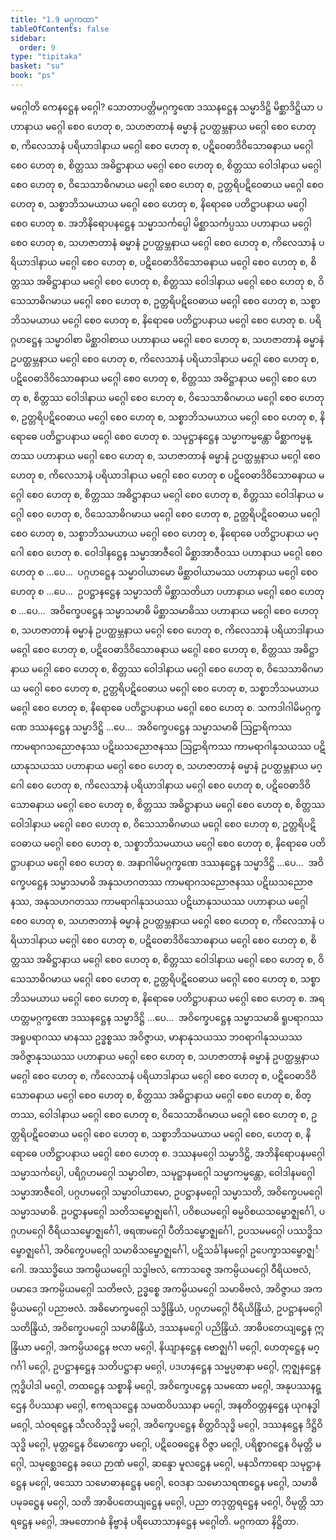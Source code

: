 ```yaml
---
title: "1.9 မဂ္ဂကထာ"
tableOfContents: false
sidebar:
  order: 9
type: "tipitaka"
basket: "su"
book: "ps"
---
```



<DynamicBreadcrumb />

<Division number="237" book="ps" e="ch" v="26" p="274">

<Paragraph number="1295" book="ps">
<Emphasis>မဂ္ဂေါ</Emphasis>တိ ကေနဋ္ဌေန မဂ္ဂေါ? သောတာပတ္တိမဂ္ဂက္ခဏေ ဒဿနဋ္ဌေန သမ္မာဒိဋ္ဌိ မိစ္ဆာဒိဋ္ဌိယာ ပဟာနာယ မဂ္ဂေါ စေဝ ဟေတု စ, သဟဇာတာနံ ဓမ္မာနံ ဥပတ္ထမ္ဘနာယ မဂ္ဂေါ စေဝ ဟေတု စ, ကိလေသာနံ ပရိယာဒါနာယ မဂ္ဂေါ စေဝ ဟေတု စ, ပဋိဝေဓာဒိဝိသောဓနာယ မဂ္ဂေါ စေဝ ဟေတု စ, စိတ္တဿ အဓိဋ္ဌာနာယ မဂ္ဂေါ စေဝ ဟေတု စ, စိတ္တဿ ဝေါဒါနာယ မဂ္ဂေါ စေဝ ဟေတု စ, ဝိသေသာဓိဂမာယ မဂ္ဂေါ စေဝ ဟေတု စ, ဥတ္တရိပဋိဝေဓာယ မဂ္ဂေါ စေဝ ဟေတု စ, သစ္စာဘိသမယာယ မဂ္ဂေါ စေဝ ဟေတု စ, နိရောဓေ ပတိဋ္ဌာပနာယ မဂ္ဂေါ စေဝ ဟေတု စ.
</Paragraph>

<Paragraph number="1296" book="ps">
အဘိနိရောပနဋ္ဌေန သမ္မာသင်္ကပ္ပေါ မိစ္ဆာသင်္ကပ္ပဿ ပဟာနာယ မဂ္ဂေါ စေဝ ဟေတု စ, သဟဇာတာနံ ဓမ္မာနံ ဥပတ္ထမ္ဘနာယ မဂ္ဂေါ စေဝ ဟေတု စ, ကိလေသာနံ ပရိယာဒါနာယ မဂ္ဂေါ စေဝ ဟေတု စ, ပဋိဝေဓာဒိဝိသောဓနာယ မဂ္ဂေါ စေဝ ဟေတု စ, စိတ္တဿ အဓိဋ္ဌာနာယ မဂ္ဂေါ စေဝ ဟေတု စ, စိတ္တဿ ဝေါဒါနာယ မဂ္ဂေါ စေဝ ဟေတု စ, ဝိသေသာဓိဂမာယ မဂ္ဂေါ စေဝ ဟေတု စ, ဥတ္တရိပဋိဝေဓာယ မဂ္ဂေါ စေဝ ဟေတု စ, သစ္စာဘိသမယာယ မဂ္ဂေါ စေဝ ဟေတု စ, နိရောဓေ ပတိဋ္ဌာပနာယ မဂ္ဂေါ စေဝ ဟေတု စ.
</Paragraph>

<Paragraph number="1297" book="ps">
ပရိဂ္ဂဟဋ္ဌေန သမ္မာဝါစာ မိစ္ဆာဝါစာယ ပဟာနာယ မဂ္ဂေါ စေဝ ဟေတု စ, သဟဇာတာနံ ဓမ္မာနံ ဥပတ္ထမ္ဘနာယ မဂ္ဂေါ စေဝ ဟေတု စ, ကိလေသာနံ ပရိယာဒါနာယ မဂ္ဂေါ စေဝ ဟေတု စ, ပဋိဝေဓာဒိဝိသောဓနာယ မဂ္ဂေါ စေဝ ဟေတု စ, စိတ္တဿ အဓိဋ္ဌာနာယ မဂ္ဂေါ စေဝ ဟေတု စ, စိတ္တဿ ဝေါဒါနာယ မဂ္ဂေါ စေဝ ဟေတု စ, ဝိသေသာဓိဂမာယ မဂ္ဂေါ စေဝ ဟေတု စ, ဥတ္တရိပဋိဝေဓာယ မဂ္ဂေါ စေဝ ဟေတု စ, သစ္စာဘိသမယာယ မဂ္ဂေါ စေဝ ဟေတု စ, နိရောဓေ ပတိဋ္ဌာပနာယ မဂ္ဂေါ စေဝ ဟေတု စ.
</Paragraph>

<Paragraph number="1298" book="ps">
သမုဋ္ဌာနဋ္ဌေန သမ္မာကမ္မန္တော မိစ္ဆာကမ္မန္တဿ ပဟာနာယ မဂ္ဂေါ စေဝ ဟေတု စ, သဟဇာတာနံ ဓမ္မာနံ ဥပတ္ထမ္ဘနာယ မဂ္ဂေါ စေဝ ဟေတု စ, ကိလေသာနံ ပရိယာဒါနာယ မဂ္ဂေါ စေဝ ဟေတု စ ပဋိဝေဓာဒိဝိသောဓနာယ မဂ္ဂေါ စေဝ ဟေတု စ, စိတ္တဿ အဓိဋ္ဌာနာယ မဂ္ဂေါ စေဝ ဟေတု စ, စိတ္တဿ ဝေါဒါနာယ မဂ္ဂေါ စေဝ ဟေတု စ, ဝိသေသာဓိဂမာယ မဂ္ဂေါ စေဝ ဟေတု စ, ဥတ္တရိပဋိဝေဓာယ မဂ္ဂေါ စေဝ ဟေတု စ, သစ္စာဘိသမယာယ မဂ္ဂေါ စေဝ ဟေတု စ, နိရောဓေ ပတိဋ္ဌာပနာယ မဂ္ဂေါ စေဝ ဟေတု စ.
</Paragraph>

<Paragraph number="1299" book="ps">
ဝေါဒါနဋ္ဌေန သမ္မာအာဇီဝေါ မိစ္ဆာအာဇီဝဿ ပဟာနာယ မဂ္ဂေါ စေဝ ဟေတု စ …ပေ…  ပဂ္ဂဟဋ္ဌေန သမ္မာဝါယာမော မိစ္ဆာဝါယာမဿ ပဟာနာယ မဂ္ဂေါ စေဝ ဟေတု စ …ပေ…  ဥပဋ္ဌာနဋ္ဌေန သမ္မာသတိ မိစ္ဆာသတိယာ ပဟာနာယ မဂ္ဂေါ စေဝ ဟေတု စ …ပေ…  အဝိက္ခေပဋ္ဌေန သမ္မာသမာဓိ မိစ္ဆာသမာဓိဿ ပဟာနာယ မဂ္ဂေါ စေဝ ဟေတု စ, သဟဇာတာနံ ဓမ္မာနံ ဥပတ္ထမ္ဘနာယ မဂ္ဂေါ စေဝ ဟေတု စ, ကိလေသာနံ ပရိယာဒါနာယ မဂ္ဂေါ စေဝ ဟေတု စ, ပဋိဝေဓာဒိဝိသောဓနာယ မဂ္ဂေါ စေဝ ဟေတု စ, စိတ္တဿ အဓိဋ္ဌာနာယ မဂ္ဂေါ စေဝ ဟေတု စ, စိတ္တဿ ဝေါဒါနာယ မဂ္ဂေါ စေဝ ဟေတု စ, ဝိသေသာဓိဂမာယ မဂ္ဂေါ စေဝ ဟေတု စ, ဥတ္တရိပဋိဝေဓာယ မဂ္ဂေါ စေဝ ဟေတု စ, သစ္စာဘိသမယာယ မဂ္ဂေါ စေဝ ဟေတု စ, နိရောဓေ ပတိဋ္ဌာပနာယ မဂ္ဂေါ စေဝ ဟေတု စ.
</Paragraph>

<Paragraph number="1300" book="ps">
သကဒါဂါမိမဂ္ဂက္ခဏေ ဒဿနဋ္ဌေန သမ္မာဒိဋ္ဌိ …ပေ…  အဝိက္ခေပဋ္ဌေန သမ္မာသမာဓိ ဩဠာရိကဿ ကာမရာဂသညောဇနဿ ပဋိဃသညောဇနဿ ဩဠာရိကဿ ကာမရာဂါနုသယဿ ပဋိဃာနုသယဿ ပဟာနာယ မဂ္ဂေါ စေဝ ဟေတု စ, သဟဇာတာနံ ဓမ္မာနံ ဥပတ္ထမ္ဘနာယ မဂ္ဂေါ စေဝ ဟေတု စ, ကိလေသာနံ ပရိယာဒါနာယ မဂ္ဂေါ စေဝ ဟေတု စ, ပဋိဝေဓာဒိဝိသောဓနာယ မဂ္ဂေါ စေဝ ဟေတု စ, စိတ္တဿ အဓိဋ္ဌာနာယ မဂ္ဂေါ စေဝ ဟေတု စ, စိတ္တဿ ဝေါဒါနာယ မဂ္ဂေါ စေဝ ဟေတု စ, ဝိသေသာဓိဂမာယ မဂ္ဂေါ စေဝ ဟေတု စ, ဥတ္တရိပဋိဝေဓာယ မဂ္ဂေါ စေဝ ဟေတု စ, သစ္စာဘိသမယာယ မဂ္ဂေါ စေဝ ဟေတု စ, နိရောဓေ ပတိဋ္ဌာပနာယ မဂ္ဂေါ စေဝ ဟေတု စ.
</Paragraph>

<Paragraph number="1301" book="ps">
အနာဂါမိမဂ္ဂက္ခဏေ ဒဿနဋ္ဌေန သမ္မာဒိဋ္ဌိ …ပေ…  အဝိက္ခေပဋ္ဌေန သမ္မာသမာဓိ အနုသဟဂတဿ ကာမရာဂသညောဇနဿ ပဋိဃသညောဇနဿ, အနုသဟဂတဿ ကာမရာဂါနုသယဿ ပဋိဃာနုသယဿ ပဟာနာယ မဂ္ဂေါ စေဝ ဟေတု စ, သဟဇာတာနံ ဓမ္မာနံ ဥပတ္ထမ္ဘနာယ မဂ္ဂေါ စေဝ ဟေတု စ, ကိလေသာနံ ပရိယာဒါနာယ မဂ္ဂေါ စေဝ ဟေတု စ, ပဋိဝေဓာဒိဝိသောဓနာယ မဂ္ဂေါ စေဝ ဟေတု စ, စိတ္တဿ အဓိဋ္ဌာနာယ မဂ္ဂေါ စေဝ ဟေတု စ, စိတ္တဿ ဝေါဒါနာယ မဂ္ဂေါ စေဝ ဟေတု စ, ဝိသေသာဓိဂမာယ မဂ္ဂေါ စေဝ ဟေတု စ, ဥတ္တရိပဋိဝေဓာယ မဂ္ဂေါ စေဝ ဟေတု စ, သစ္စာဘိသမယာယ မဂ္ဂေါ စေဝ ဟေတု စ, နိရောဓေ ပတိဋ္ဌာပနာယ မဂ္ဂေါ စေဝ ဟေတု စ.
</Paragraph>

<Paragraph number="1302" book="ps">
အရဟတ္တမဂ္ဂက္ခဏေ ဒဿနဋ္ဌေန သမ္မာဒိဋ္ဌိ …ပေ…  အဝိက္ခေပဋ္ဌေန သမ္မာသမာဓိ ရူပရာဂဿ အရူပရာဂဿ မာနဿ ဥဒ္ဓစ္စဿ အဝိဇ္ဇာယ, မာနာနုသယဿ ဘဝရာဂါနုသယဿ အဝိဇ္ဇာနုသယဿ ပဟာနာယ မဂ္ဂေါ စေဝ ဟေတု စ, သဟဇာတာနံ ဓမ္မာနံ ဥပတ္ထမ္ဘနာယ မဂ္ဂေါ စေဝ ဟေတု စ, ကိလေသာနံ ပရိယာဒါနာယ မဂ္ဂေါ စေဝ ဟေတု စ, ပဋိဝေဓာဒိဝိသောဓနာယ မဂ္ဂေါ စေဝ ဟေတု စ, စိတ္တဿ အဓိဋ္ဌာနာယ မဂ္ဂေါ စေဝ ဟေတု စ, စိတ္တဿ, ဝေါဒါနာယ မဂ္ဂေါ စေဝ ဟေတု စ, ဝိသေသာဓိဂမာယ မဂ္ဂေါ စေဝ ဟေတု စ, ဥတ္တရိပဋိဝေဓာယ မဂ္ဂေါ စေဝ ဟေတု စ, သစ္စာဘိသမယာယ မဂ္ဂေါ စေဝ, ဟေတု စ, နိရောဓေ ပတိဋ္ဌာပနာယ မဂ္ဂေါ စေဝ ဟေတု စ.
</Paragraph>

<Paragraph number="1303" book="ps">
ဒဿနမဂ္ဂေါ သမ္မာဒိဋ္ဌိ, အဘိနိရောပနမဂ္ဂေါ သမ္မာသင်္ကပ္ပေါ, ပရိဂ္ဂဟမဂ္ဂေါ သမ္မာဝါစာ, သမုဋ္ဌာနမဂ္ဂေါ သမ္မာကမ္မန္တော, ဝေါဒါနမဂ္ဂေါ သမ္မာအာဇီဝေါ, ပဂ္ဂဟမဂ္ဂေါ သမ္မာဝါယာမော, ဥပဋ္ဌာနမဂ္ဂေါ သမ္မာသတိ, အဝိက္ခေပမဂ္ဂေါ သမ္မာသမာဓိ. ဥပဋ္ဌာနမဂ္ဂေါ သတိသမ္ဗောဇ္ဈင်္ဂေါ, ပဝိစယမဂ္ဂေါ ဓမ္မဝိစယသမ္ဗောဇ္ဈင်္ဂေါ, ပဂ္ဂဟမဂ္ဂေါ ဝီရိယသမ္ဗောဇ္ဈင်္ဂေါ, ဖရဏမဂ္ဂေါ ပီတိသမ္ဗောဇ္ဈင်္ဂေါ, ဥပသမမဂ္ဂေါ ပဿဒ္ဓိသမ္ဗောဇ္ဈင်္ဂေါ, အဝိက္ခေပမဂ္ဂေါ သမာဓိသမ္ဗောဇ္ဈင်္ဂေါ, ပဋိသင်္ခါနမဂ္ဂေါ ဥပေက္ခာသမ္ဗောဇ္ဈင်္ဂေါ.
</Paragraph>

<Paragraph number="1304" book="ps">
အဿဒ္ဓိယေ အကမ္ပိယမဂ္ဂေါ သဒ္ဓါဗလံ, ကောသဇ္ဇေ အကမ္ပိယမဂ္ဂေါ ဝီရိယဗလံ, ပမာဒေ အကမ္ပိယမဂ္ဂေါ သတိဗလံ, ဥဒ္ဓစ္စေ အကမ္ပိယမဂ္ဂေါ သမာဓိဗလံ, အဝိဇ္ဇာယ အကမ္ပိယမဂ္ဂေါ ပညာဗလံ. အဓိမောက္ခမဂ္ဂေါ သဒ္ဓိန္ဒြိယံ, ပဂ္ဂဟမဂ္ဂေါ ဝီရိယိန္ဒြိယံ, ဥပဋ္ဌာနမဂ္ဂေါ သတိန္ဒြိယံ, အဝိက္ခေပမဂ္ဂေါ သမာဓိန္ဒြိယံ, ဒဿနမဂ္ဂေါ ပညိန္ဒြိယံ.
</Paragraph>

<Paragraph number="1305" book="ps">
အာဓိပတေယျဋ္ဌေန ဣန္ဒြိယာ မဂ္ဂေါ, အကမ္ပိယဋ္ဌေန ဗလာ မဂ္ဂေါ, နိယျာနဋ္ဌေန ဗောဇ္ဈင်္ဂါ မဂ္ဂေါ, ဟေတုဋ္ဌေန မဂ္ဂင်္ဂါ မဂ္ဂေါ, ဥပဋ္ဌာနဋ္ဌေန သတိပဋ္ဌာနာ မဂ္ဂေါ, ပဒဟနဋ္ဌေန သမ္မပ္ပဓာနာ မဂ္ဂေါ, ဣဇ္ဈနဋ္ဌေန ဣဒ္ဓိပါဒါ မဂ္ဂေါ, တထဋ္ဌေန သစ္စာနိ မဂ္ဂေါ, အဝိက္ခေပဋ္ဌေန သမထော မဂ္ဂေါ, အနုပဿနဋ္ဌေန ဝိပဿနာ မဂ္ဂေါ, ဧကရသဋ္ဌေန သမထဝိပဿနာ မဂ္ဂေါ, အနတိဝတ္တနဋ္ဌေန ယုဂနဒ္ဓါ မဂ္ဂေါ, သံဝရဋ္ဌေန သီလဝိသုဒ္ဓိ မဂ္ဂေါ, အဝိက္ခေပဋ္ဌေန စိတ္တဝိသုဒ္ဓိ မဂ္ဂေါ, ဒဿနဋ္ဌေန ဒိဋ္ဌိဝိသုဒ္ဓိ မဂ္ဂေါ, မုတ္တဋ္ဌေန ဝိမောက္ခော မဂ္ဂေါ, ပဋိဝေဓဋ္ဌေန ဝိဇ္ဇာ မဂ္ဂေါ, ပရိစ္စာဂဋ္ဌေန ဝိမုတ္တိ မဂ္ဂေါ, သမုစ္ဆေဒဋ္ဌေန ခယေ ဉာဏံ မဂ္ဂေါ, ဆန္ဒော မူလဋ္ဌေန မဂ္ဂေါ, မနသိကာရော သမုဋ္ဌာနဋ္ဌေန မဂ္ဂေါ, ဖဿော သမောဓာနဋ္ဌေန မဂ္ဂေါ, ဝေဒနာ သမောသရဏဋ္ဌေန မဂ္ဂေါ, သမာဓိ ပမုခဋ္ဌေန မဂ္ဂေါ, သတိ အာဓိပတေယျဋ္ဌေန မဂ္ဂေါ, ပညာ တဒုတ္တရဋ္ဌေန မဂ္ဂေါ, ဝိမုတ္တိ သာရဋ္ဌေန မဂ္ဂေါ, အမတောဂဓံ နိဗ္ဗာနံ ပရိယောသာနဋ္ဌေန မဂ္ဂေါတိ.

</Paragraph>
</Division>

<Paragraph number="1306" type="center" book="ps">
မဂ္ဂကထာ နိဋ္ဌိတာ.
</Paragraph>